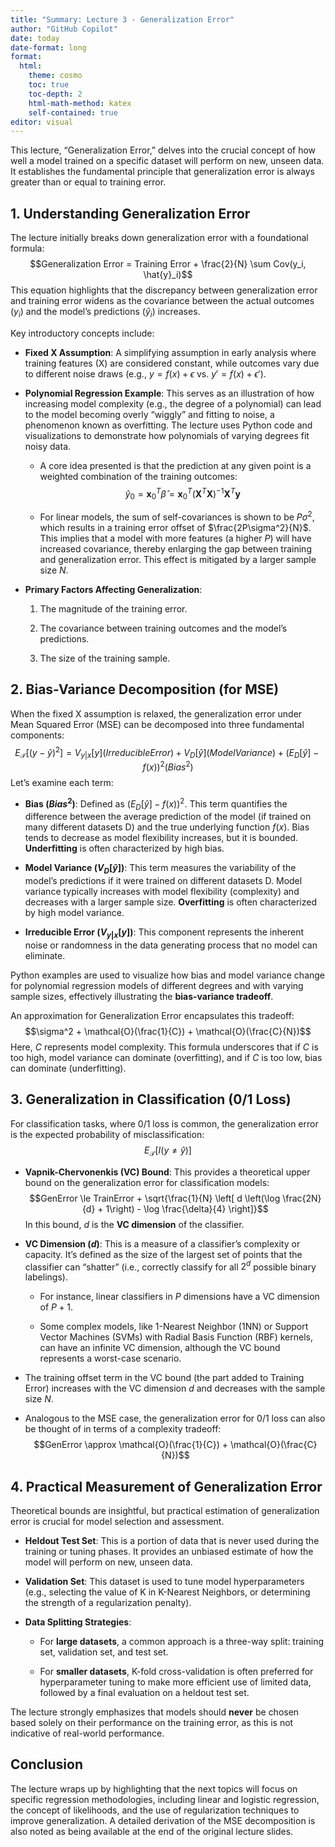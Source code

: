 ```yaml
---
title: "Summary: Lecture 3 - Generalization Error"
author: "GitHub Copilot"
date: today
date-format: long
format:
  html:
    theme: cosmo
    toc: true
    toc-depth: 2
    html-math-method: katex
    self-contained: true
editor: visual
---
```


This lecture, "Generalization Error," delves into the crucial concept of how well a model trained on a specific dataset will perform on new, unseen data. It establishes the fundamental principle that generalization error is always greater than or equal to training error.

## 1. Understanding Generalization Error

The lecture initially breaks down generalization error with a foundational formula:
$$Generalization Error = Training Error + \frac{2}{N} \sum Cov(y_i, \hat{y}_i)$$
This equation highlights that the discrepancy between generalization error and training error widens as the covariance between the actual outcomes ($y_i$) and the model's predictions ($\hat{y}_i$) increases.

Key introductory concepts include:

-   **Fixed X Assumption**: A simplifying assumption in early analysis where training features (X) are considered constant, while outcomes vary due to different noise draws (e.g., $y = f(x) + \epsilon$ vs. $y' = f(x) + \epsilon'$).

-   **Polynomial Regression Example**: This serves as an illustration of how increasing model complexity (e.g., the degree of a polynomial) can lead to the model becoming overly "wiggly" and fitting to noise, a phenomenon known as overfitting. The lecture uses Python code and visualizations to demonstrate how polynomials of varying degrees fit noisy data.

    -   A core idea presented is that the prediction at any given point is a weighted combination of the training outcomes: $$\hat{y}_0 = \mathbf{x}_0^T \hat{\beta} = \mathbf{x}_0^T (\mathbf{X}^T \mathbf{X})^{-1} \mathbf{X}^T \mathbf{y}$$

    -   For linear models, the sum of self-covariances is shown to be $P\sigma^2$, which results in a training error offset of $\frac{2P\sigma^2}{N}$. This implies that a model with more features (a higher $P$) will have increased covariance, thereby enlarging the gap between training and generalization error. This effect is mitigated by a larger sample size $N$.

-   **Primary Factors Affecting Generalization**:

    1.  The magnitude of the training error.

    2.  The covariance between training outcomes and the model's predictions.

    3.  The size of the training sample.

## 2. Bias-Variance Decomposition (for MSE)

When the fixed X assumption is relaxed, the generalization error under Mean Squared Error (MSE) can be decomposed into three fundamental components:
$$E_\mathcal{T}[(y - \hat{y})^2] = V_{y|x}[y] (Irreducible Error) + V_D[\hat{y}] (Model Variance) + (E_D[\hat{y}] - f(x))^2 (Bias^2)$$
Let's examine each term:

-   **Bias ($Bias^2$)**: Defined as $(E_D[\hat{y}] - f(x))^2$. This term quantifies the difference between the average prediction of the model (if trained on many different datasets D) and the true underlying function $f(x)$. Bias tends to decrease as model flexibility increases, but it is bounded. **Underfitting** is often characterized by high bias.

-   **Model Variance ($V_D[\hat{y}]$)**: This term measures the variability of the model's predictions if it were trained on different datasets D. Model variance typically increases with model flexibility (complexity) and decreases with a larger sample size. **Overfitting** is often characterized by high model variance.

-   **Irreducible Error ($V_{y|x}[y]$)**: This component represents the inherent noise or randomness in the data generating process that no model can eliminate.

Python examples are used to visualize how bias and model variance change for polynomial regression models of different degrees and with varying sample sizes, effectively illustrating the **bias-variance tradeoff**.

An approximation for Generalization Error encapsulates this tradeoff:
$$\sigma^2 + \mathcal{O}(\frac{1}{C}) + \mathcal{O}(\frac{C}{N})$$
Here, $C$ represents model complexity. This formula underscores that if $C$ is too high, model variance can dominate (overfitting), and if $C$ is too low, bias can dominate (underfitting).

## 3. Generalization in Classification (0/1 Loss)

For classification tasks, where 0/1 loss is common, the generalization error is the expected probability of misclassification:
$$E_\mathcal{T}[I(y \neq \hat{y})]$$

-   **Vapnik-Chervonenkis (VC) Bound**: This provides a theoretical upper bound on the generalization error for classification models:
    $$GenError \le TrainError + \sqrt{\frac{1}{N} \left[ d \left(\log \frac{2N}{d} + 1\right) - \log \frac{\delta}{4} \right]}$$
    In this bound, $d$ is the **VC dimension** of the classifier.

-   **VC Dimension ($d$)**: This is a measure of a classifier's complexity or capacity. It's defined as the size of the largest set of points that the classifier can "shatter" (i.e., correctly classify for all $2^d$ possible binary labelings).

    -   For instance, linear classifiers in $P$ dimensions have a VC dimension of $P+1$.

    -   Some complex models, like 1-Nearest Neighbor (1NN) or Support Vector Machines (SVMs) with Radial Basis Function (RBF) kernels, can have an infinite VC dimension, although the VC bound represents a worst-case scenario.

-   The training offset term in the VC bound (the part added to Training Error) increases with the VC dimension $d$ and decreases with the sample size $N$.

-   Analogous to the MSE case, the generalization error for 0/1 loss can also be thought of in terms of a complexity tradeoff: $$GenError \approx \mathcal{O}(\frac{1}{C}) + \mathcal{O}(\frac{C}{N})$$

## 4. Practical Measurement of Generalization Error

Theoretical bounds are insightful, but practical estimation of generalization error is crucial for model selection and assessment.

-   **Heldout Test Set**: This is a portion of data that is never used during the training or tuning phases. It provides an unbiased estimate of how the model will perform on new, unseen data.

-   **Validation Set**: This dataset is used to tune model hyperparameters (e.g., selecting the value of K in K-Nearest Neighbors, or determining the strength of a regularization penalty).

-   **Data Splitting Strategies**:

    -   For **large datasets**, a common approach is a three-way split: training set, validation set, and test set.

    -   For **smaller datasets**, K-fold cross-validation is often preferred for hyperparameter tuning to make more efficient use of limited data, followed by a final evaluation on a heldout test set.

The lecture strongly emphasizes that models should **never** be chosen based solely on their performance on the training error, as this is not indicative of real-world performance.

## Conclusion

The lecture wraps up by highlighting that the next topics will focus on specific regression methodologies, including linear and logistic regression, the concept of likelihoods, and the use of regularization techniques to improve generalization. A detailed derivation of the MSE decomposition is also noted as being available at the end of the original lecture slides.
